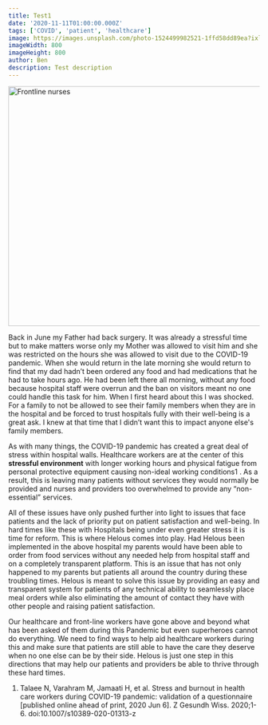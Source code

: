 ```yaml
---
title: Test1
date: '2020-11-11T01:00:00.000Z'
tags: ['COVID', 'patient', 'healthcare']
image: https://images.unsplash.com/photo-1524499982521-1ffd58dd89ea?ixlib=rb-1.2.1&ixid=eyJhcHBfaWQiOjEyMDd9&auto=format&fit=crop&w=800&h=800&q=80
imageWidth: 800
imageHeight: 800
author: Ben
description: Test description
---
```

<img src="https://images.unsplash.com/photo-1524499982521-1ffd58dd89ea?ixlib=rb-1.2.1&ixid=eyJhcHBfaWQiOjEyMDd9&auto=format&fit=crop&w=720&h=480&q=80" width="720" height="480" alt="Frontline nurses" />

Back in June my Father had back surgery. It was already a stressful time but to make matters worse only my Mother was allowed to visit him and she was restricted on the hours she was allowed to visit due to the COVID-19 pandemic. When she would return in the late morning she would return to find that my dad hadn’t been ordered any food and had medications that he had to take hours ago. He had been left there all morning, without any food because hospital staff were overrun and the ban on visitors meant no one could handle this task for him. When I first heard about this I was shocked. For a family to not be allowed to see their family members when they are in the hospital and be forced to trust hospitals fully with their well-being is a great ask. I knew at that time that I didn’t want this to impact anyone else's family members.

As with many things, the COVID-19 pandemic has created a great deal of stress within hospital walls. Healthcare workers are at the center of this **stressful environment** with longer working hours and physical fatigue from personal protective equipment causing non-ideal working conditions1 . As a result, this is leaving many patients without services they would normally be provided and nurses and providers too overwhelmed to provide any “non-essential” services.

All of these issues have only pushed further into light to issues that face patients and the lack of priority put on patient satisfaction and well-being. In hard times like these with Hospitals being under even greater stress it is time for reform. This is where Helous comes into play. Had Helous been implemented in the above hospital my parents would have been able to order from food services without any needed help from hospital staff and on a completely transparent platform. This is an issue that has not only happened to my parents but patients all around the country during these troubling times. Helous is meant to solve this issue by providing an easy and transparent system for patients of any technical ability to seamlessly place meal orders while also eliminating the amount of contact they have with other people and raising patient satisfaction.

Our healthcare and front-line workers have gone above and beyond what has been asked of them during this Pandemic but even superheroes cannot do everything. We need to find ways to help aid healthcare workers during this and make sure that patients are still able to have the care they deserve when no one else can be by their side. Helous is just one step in this directions that may help our patients and providers be able to thrive through these hard times.

1. Talaee N, Varahram M, Jamaati H, et al. Stress and burnout in health care workers during COVID-19 pandemic: validation of a questionnaire [published online ahead of print, 2020 Jun 6]. Z Gesundh Wiss. 2020;1-6. doi:10.1007/s10389-020-01313-z
